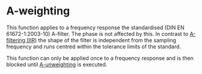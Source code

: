 # A-weighting

This function applies to a frequency response the standardised (DIN EN 61672-1:2003-10) A-filter. The phase is not affected by this. In contrast to [A-filtering (IIR)](/en/help/edit/a-filtering-iir) the shape of the filter is independent from the sampling frequency and runs centred within the tolerance limits of the standard.

This function can only be applied once to a frequency response and is then blocked until [A-unweighting](/en/help/edit/a-unweighting) is executed.
